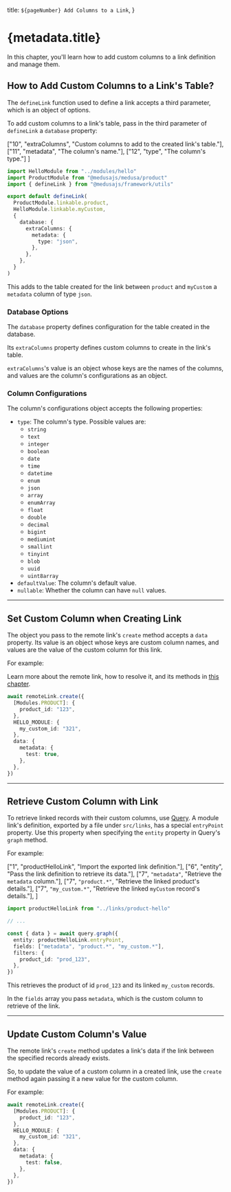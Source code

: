   title: `${pageNumber} Add Columns to a Link`,
}

# {metadata.title}

In this chapter, you'll learn how to add custom columns to a link definition and manage them.

## How to Add Custom Columns to a Link's Table?

The `defineLink` function used to define a link accepts a third parameter, which is an object of options.

To add custom columns to a link's table, pass in the third parameter of `defineLink` a `database` property:

  ["10", "extraColumns", "Custom columns to add to the created link's table."],
  ["11", "metadata", "The column's name."],
  ["12", "type", "The column's type."]
]

```ts highlights={linkHighlights}
import HelloModule from "../modules/hello"
import ProductModule from "@medusajs/medusa/product"
import { defineLink } from "@medusajs/framework/utils"

export default defineLink(
  ProductModule.linkable.product,
  HelloModule.linkable.myCustom,
  {
    database: {
      extraColumns: {
        metadata: {
          type: "json",
        },
      },
    },
  }
)
```

This adds to the table created for the link between `product` and `myCustom` a `metadata` column of type `json`.

### Database Options

The `database` property defines configuration for the table created in the database.

Its `extraColumns` property defines custom columns to create in the link's table.

`extraColumns`'s value is an object whose keys are the names of the columns, and values are the column's configurations as an object.

### Column Configurations

The column's configurations object accepts the following properties:

- `type`: The column's type. Possible values are:
    - `string`
    - `text`
    - `integer`
    - `boolean`
    - `date`
    - `time`
    - `datetime`
    - `enum`
    - `json`
    - `array`
    - `enumArray`
    - `float`
    - `double`
    - `decimal`
    - `bigint`
    - `mediumint`
    - `smallint`
    - `tinyint`
    - `blob`
    - `uuid`
    - `uint8array`
- `defaultValue`: The column's default value.
- `nullable`: Whether the column can have `null` values.

---

## Set Custom Column when Creating Link

The object you pass to the remote link's `create` method accepts a `data` property. Its value is an object whose keys are custom column names, and values are the value of the custom column for this link.

For example:

<Note>

Learn more about the remote link, how to resolve it, and its methods in [this chapter](../remote-link/page.mdx).

</Note>

```ts
await remoteLink.create({
  [Modules.PRODUCT]: {
    product_id: "123",
  },
  HELLO_MODULE: {
    my_custom_id: "321",
  },
  data: {
    metadata: {
      test: true,
    },
  },
})
```

---

## Retrieve Custom Column with Link

To retrieve linked records with their custom columns, use [Query](../query/page.mdx). A module link's definition, exported by a file under `src/links`, has a special `entryPoint` property. Use this property when specifying the `entity` property in Query's `graph` method.

For example:

  ["1", "productHelloLink", "Import the exported link definition."],
  ["6", "entity", "Pass the link definition to retrieve its data."],
  ["7", `"metadata"`, "Retrieve the `metadata` column."],
  ["7", `"product.*"`, "Retrieve the linked product's details."],
  ["7", `"my_custom.*"`, "Retrieve the linked `myCustom` record's details."],
]

```ts highlights={retrieveHighlights}
import productHelloLink from "../links/product-hello"

// ...

const { data } = await query.graph({
  entity: productHelloLink.entryPoint,
  fields: ["metadata", "product.*", "my_custom.*"],
  filters: {
    product_id: "prod_123",
  },
})
```

This retrieves the product of id `prod_123` and its linked `my_custom` records.

In the `fields` array you pass `metadata`, which is the custom column to retrieve of the link.

---

## Update Custom Column's Value

The remote link's `create` method updates a link's data if the link between the specified records already exists.

So, to update the value of a custom column in a created link, use the `create` method again passing it a new value for the custom column.

For example:

```ts
await remoteLink.create({
  [Modules.PRODUCT]: {
    product_id: "123",
  },
  HELLO_MODULE: {
    my_custom_id: "321",
  },
  data: {
    metadata: {
      test: false,
    },
  },
})
```
